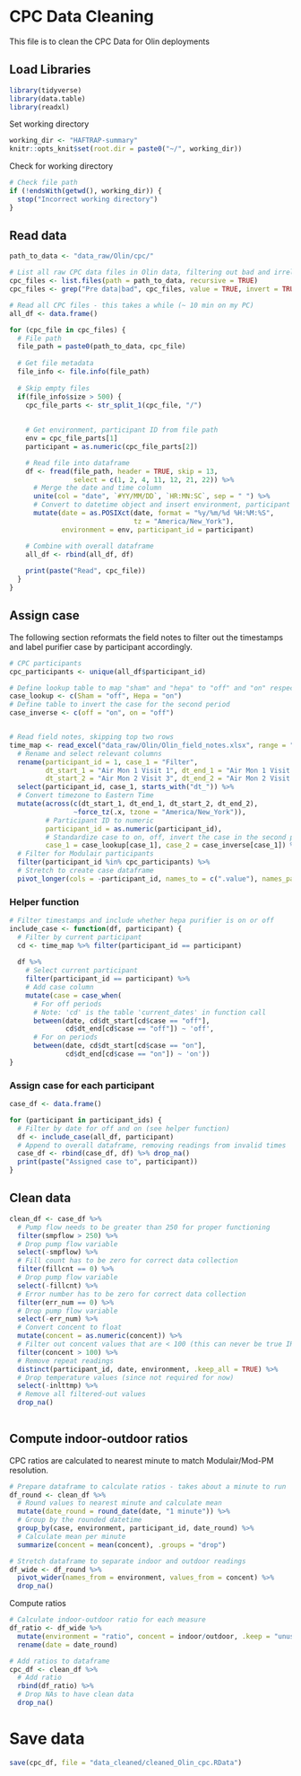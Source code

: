 # CPC Data Cleaning
This file is to clean the CPC Data for Olin deployments

## Load Libraries
```r
library(tidyverse)
library(data.table)
library(readxl)
```

Set working directory
```r
working_dir <- "HAFTRAP-summary"
knitr::opts_knit$set(root.dir = paste0("~/", working_dir))
```

Check for working directory
```r
# Check file path
if (!endsWith(getwd(), working_dir)) {
  stop("Incorrect working directory")
}
```

## Read data
```r
path_to_data <- "data_raw/Olin/cpc/"
```

```r
# List all raw CPC data files in Olin data, filtering out bad and irrelevant data
cpc_files <- list.files(path = path_to_data, recursive = TRUE)
cpc_files <- grep("Pre data|bad", cpc_files, value = TRUE, invert = TRUE)
```

```r
# Read all CPC files - this takes a while (~ 10 min on my PC)
all_df <- data.frame()

for (cpc_file in cpc_files) {
  # File path
  file_path = paste0(path_to_data, cpc_file)
  
  # Get file metadata
  file_info <- file.info(file_path)
  
  # Skip empty files
  if(file_info$size > 500) {
    cpc_file_parts <- str_split_1(cpc_file, "/")
    
    
    # Get environment, participant ID from file path
    env = cpc_file_parts[1]
    participant = as.numeric(cpc_file_parts[2])

    # Read file into dataframe
    df <- fread(file_path, header = TRUE, skip = 13,
                select = c(1, 2, 4, 11, 12, 21, 22)) %>%
      # Merge the date and time column
      unite(col = "date", `#YY/MM/DD`, `HR:MN:SC`, sep = " ") %>%
      # Convert to datetime object and insert environment, participant ID
      mutate(date = as.POSIXct(date, format = "%y/%m/%d %H:%M:%S", 
                               tz = "America/New_York"),
             environment = env, participant_id = participant)

    # Combine with overall dataframe
    all_df <- rbind(all_df, df)
    
    print(paste("Read", cpc_file))
  }
}
```

## Assign case
The following section reformats the field notes to filter out the timestamps and label purifier case by participant accordingly.
```r
# CPC participants
cpc_participants <- unique(all_df$participant_id)

# Define lookup table to map "sham" and "hepa" to "off" and "on" respectively
case_lookup <- c(Sham = "off", Hepa = "on")
# Define table to invert the case for the second period
case_inverse <- c(off = "on", on = "off")


# Read field notes, skipping top two rows
time_map <- read_excel("data_raw/Olin/Olin_field_notes.xlsx", range = "A3:I25") %>%
  # Rename and select relevant columns
  rename(participant_id = 1, case_1 = "Filter",
         dt_start_1 = "Air Mon 1 Visit 1", dt_end_1 = "Air Mon 1 Visit 2",
         dt_start_2 = "Air Mon 2 Visit 3", dt_end_2 = "Air Mon 2 Visit 4") %>%
  select(participant_id, case_1, starts_with("dt_")) %>%
  # Convert timezone to Eastern Time
  mutate(across(c(dt_start_1, dt_end_1, dt_start_2, dt_end_2), 
                ~force_tz(.x, tzone = "America/New_York")), 
         # Participant ID to numeric
         participant_id = as.numeric(participant_id),
         # Standardize case to on, off, invert the case in the second period
         case_1 = case_lookup[case_1], case_2 = case_inverse[case_1]) %>%
  # Filter for Modulair participants
  filter(participant_id %in% cpc_participants) %>%
  # Stretch to create case dataframe
  pivot_longer(cols = -participant_id, names_to = c(".value"), names_pattern = "(.*)_.")
```

### Helper function
```r
# Filter timestamps and include whether hepa purifier is on or off
include_case <- function(df, participant) {
  # Filter by current participant
  cd <- time_map %>% filter(participant_id == participant)
  
  df %>%
    # Select current participant
    filter(participant_id == participant) %>%
    # Add case column
    mutate(case = case_when(
      # For off periods
      # Note: 'cd' is the table 'current_dates' in function call
      between(date, cd$dt_start[cd$case == "off"], 
              cd$dt_end[cd$case == "off"]) ~ 'off',
      # For on periods
      between(date, cd$dt_start[cd$case == "on"], 
              cd$dt_end[cd$case == "on"]) ~ 'on'))
}
```

### Assign case for each participant
```r
case_df <- data.frame()

for (participant in participant_ids) {
  # Filter by date for off and on (see helper function)
  df <- include_case(all_df, participant)
  # Append to overall dataframe, removing readings from invalid times
  case_df <- rbind(case_df, df) %>% drop_na()
  print(paste("Assigned case to", participant))
}
```

## Clean data
```r
clean_df <- case_df %>%
  # Pump flow needs to be greater than 250 for proper functioning
  filter(smpflow > 250) %>%
  # Drop pump flow variable
  select(-smpflow) %>%
  # Fill count has to be zero for correct data collection
  filter(fillcnt == 0) %>%
  # Drop pump flow variable
  select(-fillcnt) %>%
  # Error number has to be zero for correct data collection
  filter(err_num == 0) %>%
  # Drop pump flow variable
  select(-err_num) %>%
  # Convert concent to float
  mutate(concent = as.numeric(concent)) %>%
  # Filter out concent values that are < 100 (this can never be true IRL)
  filter(concent > 100) %>%
  # Remove repeat readings
  distinct(participant_id, date, environment, .keep_all = TRUE) %>%
  # Drop temperature values (since not required for now)
  select(-inlttmp) %>%
  # Remove all filtered-out values
  drop_na()
  
```

## Compute indoor-outdoor ratios
CPC ratios are calculated to nearest minute to match Modulair/Mod-PM resolution.
```r
# Prepare dataframe to calculate ratios - takes about a minute to run
df_round <- clean_df %>%
  # Round values to nearest minute and calculate mean
  mutate(date_round = round_date(date, "1 minute")) %>%
  # Group by the rounded datetime
  group_by(case, environment, participant_id, date_round) %>%
  # Calculate mean per minute
  summarize(concent = mean(concent), .groups = "drop")

```

```r
# Stretch dataframe to separate indoor and outdoor readings
df_wide <- df_round %>%
  pivot_wider(names_from = environment, values_from = concent) %>%
  drop_na()
```


Compute ratios
```r
# Calculate indoor-outdoor ratio for each measure
df_ratio <- df_wide %>%
  mutate(environment = "ratio", concent = indoor/outdoor, .keep = "unused") %>%
  rename(date = date_round)

# Add ratios to dataframe
cpc_df <- clean_df %>%
  # Add ratio
  rbind(df_ratio) %>%
  # Drop NAs to have clean data
  drop_na()
```



# Save data
```r
save(cpc_df, file = "data_cleaned/cleaned_Olin_cpc.RData")
```


